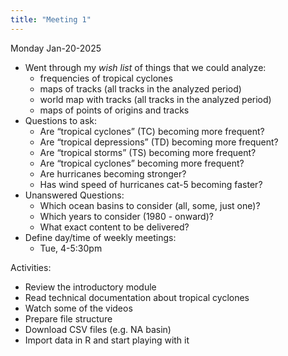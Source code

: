 ```yaml
---
title: "Meeting 1"
---
```


Monday Jan-20-2025

- Went through my _wish list_ of things that we could analyze:
    + frequencies of tropical cyclones
    + maps of tracks (all tracks in the analyzed period)
    + world map with tracks (all tracks in the analyzed period)
    + maps of points of origins and tracks

- Questions to ask:
    + Are "tropical cyclones" (TC) becoming more frequent?
    + Are "tropical depressions" (TD) becoming more frequent?
    + Are "tropical storms" (TS) becoming more frequent?
    + Are "tropical cyclones" becoming more frequent?
    + Are hurricanes becoming stronger?
    + Has wind speed of hurricanes cat-5 becoming faster?
    
- Unanswered Questions:
    + Which ocean basins to consider (all, some, just one)?
    + Which years to consider (1980 - onward)?
    + What exact content to be delivered?
    
- Define day/time of weekly meetings:
    + Tue, 4-5:30pm
    

Activities:

- Review the introductory module
- Read technical documentation about tropical cyclones
- Watch some of the videos
- Prepare file structure
- Download CSV files (e.g. NA basin)
- Import data in R and start playing with it
